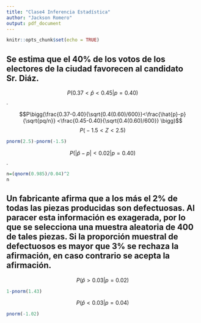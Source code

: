 ```yaml
---
title: "Clase4 Inferencia Estadística"
author: "Jackson Romero"
output: pdf_document
---
```


```r
knitr::opts_chunk$set(echo = TRUE)
```

## Se estima que el 40% de los votos de los electores de la ciudad favorecen al candidato Sr. Diáz.
\begin{itemize}
  \item[a.] Si se selecciona una muestra aleatoria de 600 electores de la ciudad,¿qué probabilidad hay de que la porporción muestral de votos a favor  del Sr. Díaz esté entre 37\% y 45\%?
\end{itemize}
  $$P(0.37<\hat{p}<0.45|p=0.40)$$.
  
$$P\bigg(\frac{0.37-0.40}{\sqrt{0.4(0.60)/600}}<\frac{\hat{p}-p}{\sqrt{pq/n}} <\frac{0.45-0.40}{\sqrt{0.4(0.60)/600}} \bigg)$$
$$P\bigg(-1.5<Z <2.5 \bigg)$$

```r
pnorm(2.5)-pnorm(-1.5)
```
  
 \begin{itemize} 
   \item[b.] ¿Qué tamaño de muestra se debería escoger si se quiere tener una probabilidad igual a 0.97 de que la proporción de votos a favor del Sr. Díaz en la muestra no se diferencie de su proporción estimada en más del 2\%? 
\end{itemize}
$$P(|\hat{p}-p|<0.02|p=0.40)$$.
\begin{align*}
P(|\hat{p}-p|<0.02|p=0.40)&=P\bigg(\bigg|\frac{\hat{p-p}}{\sqrt{p(1-p)/n}}\bigg|<\frac{0.02}{\sqrt{0.40(1-0.40)/n}} \bigg)\\
&=2P(Z<0.04\sqrt{n})-1=0.97\\
&=P(z<0.04\sqrt{n})=0.985\\
\end{align*}


```r
n=(qnorm(0.985)/0.04)^2
n
```
## Un fabricante afirma que a los más el 2\% de todas las piezas producidas son defectuosas. Al paracer esta información es exagerada, por lo que se selecciona una muestra aleatoria de 400 de tales piezas. Si la proporción muestral de defectuosos   es mayor que 3% se rechaza la afirmación, en caso contrario se acepta la afirmación.

\begin{itemize}
  \item [a.]¿Cuál es la probabilidad de rechazar la afirmación cuando realmente el 2\% de todas las piezas producidas son defectuosas?
\end{itemize}

$$P(\hat{p} >0.03|p=0.02)$$
\begin{align*}
P(\hat{p} >0.03|p=0.02)&=P'\bigg(\frac{\hat{p}-p}{\sqrt{pq/n}} >\frac{0.03-0.02}{\sqrt{0.02(1-0.02)/400}}\bigg)\\
&=P(Z>1.43)=1-P(Z<1.43)
\end{align*}


```r
1-pnorm(1.43)
```


\begin{itemize}
  \item[b.] ¿Cuál  es la probabilidad de acepta la afirmación cuando realmente el 4\% de todas las piezas producidas son defectuosas?
 \end{itemize} 
  
  $$P(\hat{p} <0.03|p=0.04)$$
\begin{align*}
P(\hat{p} <0.03|p=0.04)&=P'\bigg(\frac{\hat{p}-p}{\sqrt{pq/n}} >\frac{0.03-0.04}{\sqrt{0.04(1-0.04)/400}}\bigg)\\
&=P(Z<-1.02)
\end{align*}




```r
pnorm(-1.02)
```

